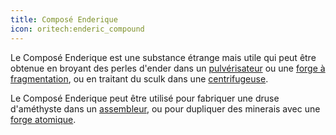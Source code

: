 ```yaml
---
title: Composé Enderique
icon: oritech:enderic_compound
---
```


Le Composé Enderique est une substance étrange mais utile qui peut être obtenue en broyant des perles d'ender dans un [pulvérisateur](../processing/pulverizer) ou une [forge à fragmentation](../processing/fragment_forge), ou en traitant du sculk dans une [centrifugeuse](../processing/centrifuge).

Le Composé Enderique peut être utilisé pour fabriquer une druse d'améthyste dans un [assembleur](../processing/assembler), ou pour dupliquer des minerais avec une [forge atomique](../processing/atomic_forge).
